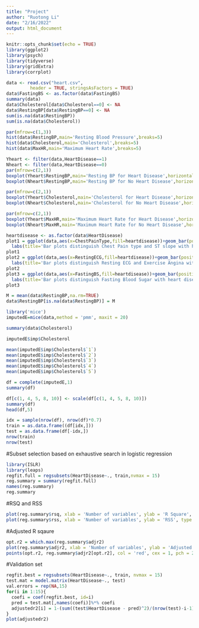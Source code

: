 ```yaml
---
title: "Project"
author: "Ruotong Li"
date: "2/16/2022"
output: html_document
---
```


```r
knitr::opts_chunk$set(echo = TRUE)
library(ggplot2)
library(psych) 
library(tidyverse)
library(gridExtra)
library(corrplot)
```

```r
data <- read.csv("heart.csv",
         header = TRUE, stringsAsFactors = TRUE)
data$FastingBS <- as.factor(data$FastingBS)
summary(data)
data$Cholesterol[data$Cholesterol==0] <- NA
data$RestingBP[data$RestingBP==0] <- NA
sum(is.na(data$RestingBP))
sum(is.na(data$Cholesterol))
```


```r
par(mfrow=c(1,3))
hist(data$RestingBP,main='Resting Blood Pressure',breaks=5)
hist(data$Cholesterol,main='Cholesterol',breaks=5)
hist(data$MaxHR,main='Maximum Heart Rate',breaks=5)
```
```r
Yheart <- filter(data,HeartDisease==1)
Nheart <- filter(data,HeartDisease==0)
par(mfrow=c(2,1))
boxplot(Yheart$RestingBP,main='Resting BP for Heart Disease',horizontal=TRUE,ylim = c(75, 205),outline=TRUE)
boxplot(Nheart$RestingBP,main='Resting BP for No Heart Disease',horizontal=TRUE,ylim = c(75, 205),outline=TRUE)

par(mfrow=c(2,1))
boxplot(Yheart$Cholesterol,main='Cholesterol for Heart Disease',horizontal=TRUE,ylim = c(90, 605),outline=TRUE)
boxplot(Nheart$Cholesterol,main='Cholesterol for No Heart Disease',horizontal=TRUE,ylim = c(90, 605),outline=TRUE)

par(mfrow=c(2,1))
boxplot(Yheart$MaxHR,main='Maximum Heart Rate for Heart Disease',horizontal=TRUE,ylim = c(55, 200),outline=TRUE)
boxplot(Nheart$MaxHR,main='Maximum Heart Rate for No Heart Disease',horizontal=TRUE,ylim = c(55, 200),outline=TRUE)
```


```r
heartdisease <- as.factor(data$HeartDisease)
plot1 = ggplot(data,aes(x=ChestPainType,fill=heartdisease))+geom_bar(position = 'fill')+facet_wrap(~ST_Slope)+
  labs(title='Bar plots distinguish Chest Pain type and ST slope with heart disease')
plot1
plot2 = ggplot(data,aes(x=RestingECG,fill=heartdisease))+geom_bar(position = 'fill')+facet_wrap(~ExerciseAngina)+
  labs(title='Bar plots distinguish Resting ECG and Exercise Angina with heart disease')
plot2
plot3 = ggplot(data,aes(x=FastingBS,fill=heartdisease))+geom_bar(position = 'fill')+
  labs(title='Bar plots distinguish Fasting Blood Sugar with heart disease')
plot3
```

```r
M = mean(data$RestingBP,na.rm=TRUE)
data$RestingBP[is.na(data$RestingBP)] = M
```

```r
library('mice')
imputedE=mice(data,method = 'pmm', maxit = 20)
```

```r
summary(data$Cholesterol)
```

```r
imputedE$imp$Cholesterol
```
```r
mean(imputedE$imp$Cholesterol$`1`)
mean(imputedE$imp$Cholesterol$`2`)
mean(imputedE$imp$Cholesterol$`3`)
mean(imputedE$imp$Cholesterol$`4`)
mean(imputedE$imp$Cholesterol$`5`)

df = complete(imputedE,1)
summary(df)
```

```r
df[c(1, 4, 5, 8, 10)] <- scale(df[c(1, 4, 5, 8, 10)])
summary(df)
head(df,5)
```
```r
idx = sample(nrow(df), nrow(df)*0.7)
train = as.data.frame((df[idx,]))
test = as.data.frame(df[-idx,])
nrow(train)
nrow(test)
```

#Subset selection based on exhaustive search in logistic regression
```r
library(ISLR)
library(leaps)
regfit.full = regsubsets(HeartDisease~., train,nvmax = 15)
reg.summary = summary(regfit.full)
names(reg.summary)
reg.summary
```

#RSQ and RSS
```r
plot(reg.summary$rsq, xlab = 'Number of variables', ylab = 'R Square', type = 'l')
plot(reg.summary$rss, xlab = 'Number of variables', ylab = 'RSS', type = 'l')
```

#Adjusted R sqaure
```r
opt.r2 = which.max(reg.summary$adjr2)
plot(reg.summary$adjr2, xlab = 'Number of variables', ylab = 'Adjusted R square', type = 'l')
points(opt.r2, reg.summary$adjr2[opt.r2], col = 'red', cex = 1, pch = 20)
```


#Validation set
```r
regfit.best = regsubsets(HeartDisease~., train, nvmax = 15)
test.mat = model.matrix(HeartDisease~., test)
val.errors = rep(NA,15)
for(i in 1:15){
  coefi = coef(regfit.best, id=i)
  pred = test.mat[,names(coefi)]%*% coefi
  adjustedr2[i] = 1-(sum((test$HeartDisease - pred)^2)/(nrow(test)-i-1))/(sum((test$HeartDisease - mean(test$HeartDisease))^2)/(nrow(test)-1))
}
plot(adjustedr2)
```


